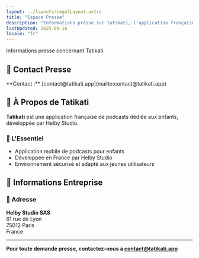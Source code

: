 ```yaml
---
layout: ../layouts/LegalLayout.astro
title: "Espace Presse"
description: "Informations presse sur Tatikati, l'application française de podcasts pour enfants développée par Helby Studio."
lastUpdated: 2025-09-16
locale: "fr"
---
```



Informations presse concernant Tatikati.

## 📰 Contact Presse

<HighlightBox title="🎙️ Relations Presse">
**Contact :** [contact@tatikati.app](mailto:contact@tatikati.app)
</HighlightBox>

## 🚀 À Propos de Tatikati

**Tatikati** est une application française de podcasts dédiée aux enfants, développée par Helby Studio.

### 🎯 L'Essentiel
- Application mobile de podcasts pour enfants
- Développée en France par Helby Studio
- Environnement sécurisé et adapté aux jeunes utilisateurs

## 🏢 Informations Entreprise

<CompanyInfo />

### 📮 Adresse
**Helby Studio SAS**  
61 rue de Lyon  
75012 Paris  
France

---

**Pour toute demande presse, contactez-nous à [contact@tatikati.app](mailto:contact@tatikati.app)**